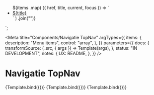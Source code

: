 <!--
@license EUPL-1.2
Copyright (c) 2021 A Herring
-->


<!-- Import component and component styles -->


<!-- Import Docs -->


  <nav class="topnav">
    <ul class="utrecht-topnav__list">${items
      .map(
        ({ href, title, current, focus }) => `
      <li class="utrecht-topnav__item">
        <a class="${clsx(
          "utrecht-topnav__link",
          current && "utrecht-topnav__link--current",
          focus && "utrecht-topnav__link--focus"
        )}" href="${href}">${title}</a>
        </li>`
      )
      .join("")}
    </ul>
  </nav>
</div>
`;

<Meta
  title="Components/Navigatie TopNav"
  argTypes={{
    items: {
      description: "Menu items",
      control: "array",
    },
  }}
  parameters={{
    docs: {
      transformSource: (_src, { args }) => Template(args),
    },
    status: "IN DEVELOPMENT",
    notes: {
      UX: README,
    },
  }}
/>

# Navigatie TopNav

<Canvas>
  <Story
    name="Top Nav"
    args={{
      items: [
        { href: "https://example.com/", title: "Wonen en leven" },
        { href: "https://example.com/", title: "Werk en inkomen" },
        { href: "https://example.com/", title: "Ondernemen" },
        { href: "https://example.com/", title: "Bestuur en organisatie" },
      ],
    }}
  >
    {Template.bind({})}
  </Story>
</Canvas>

<Canvas>
  <Story
    name="Top Nav :focus"
    args={{
      items: [
        { href: "https://example.com/", title: "Wonen en leven" },
        { href: "https://example.com/", title: "Werk en inkomen", focus: true },
        { href: "https://example.com/", title: "Ondernemen" },
        { href: "https://example.com/", title: "Bestuur en organisatie" },
      ],
    }}
  >
    {Template.bind({})}
  </Story>
</Canvas>

<Canvas>
  <Story
    name="Top Nav :current"
    args={{
      items: [
        { href: "https://example.com/", title: "Wonen en leven", current: true },
        { href: "https://example.com/", title: "Werk en inkomen" },
        { href: "https://example.com/", title: "Ondernemen" },
        { href: "https://example.com/", title: "Bestuur en organisatie" },
      ],
    }}
  >
    {Template.bind({})}
  </Story>
</Canvas>
